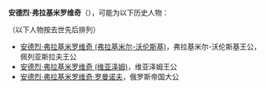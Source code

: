 '''安德烈·弗拉基米罗维奇'''（{{lang-ru|'''Андрей Владимирович'''}}），可能为以下历史人物：

（以下人物按去世先后排列）

*[[安德烈·弗拉基米罗维奇_(弗拉基米尔-沃伦斯基)|安德烈·弗拉基米罗维奇 (弗拉基米尔-沃伦斯基)]]，弗拉基米尔-沃伦斯基王公，佩列亚斯拉夫王公
*[[安德烈·弗拉基米罗维奇_(维亚泽姆)|安德烈·弗拉基米罗维奇 (维亚泽姆)]]，维亚泽姆王公
*[[安德烈·弗拉基米罗维奇·罗曼诺夫|安德烈·弗拉基米罗维奇·罗曼诺夫]]，俄罗斯帝国大公

{{disambig|F|Cat=俄语译名消歧义}}